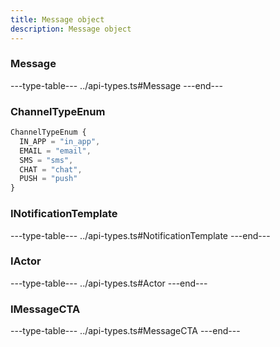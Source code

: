 ```yaml
---
title: Message object
description: Message object
---
```


### Message

---type-table---
../api-types.ts#Message
---end---

### ChannelTypeEnum
```typescript
ChannelTypeEnum {
  IN_APP = "in_app",
  EMAIL = "email",
  SMS = "sms",
  CHAT = "chat",
  PUSH = "push"
}
```

### INotificationTemplate

---type-table---
../api-types.ts#NotificationTemplate
---end---

### IActor

---type-table---
../api-types.ts#Actor
---end---

### IMessageCTA

---type-table---
../api-types.ts#MessageCTA
---end---